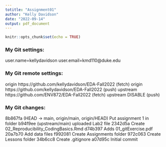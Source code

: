 ```yaml
---
totitle: "Assignment01"
author: "Kelly Davidson"
date: "2022-09-14"
output: pdf_document
---
```


```r
knitr::opts_chunk$set(echo = TRUE)
```

### My Git settings:
user.name=kellydavidson
user.email=kmd110@duke.edu

### My Git remote settings:
origin  https://github.com/kellydavidson/EDA-Fall2022 (fetch)
origin  https://github.com/kellydavidson/EDA-Fall2022 (push)
upstream        https://github.com/ENV872/EDA-Fall2022 (fetch)
upstream        DISABLE (push)

### My Git changes:
8b867fa (HEAD -> main, origin/main, origin/HEAD) Put assignment 1 in folder
b94f9ee (upstream/main) uploaded Lab2 file
2342d5a Create 02_Reproducibility_CodingBasics.Rmd
d74b397 Adds 01_gitExercise.pdf
20a7b70 Add data files
f992081 Create Assignments folder
972c063 Create Lessons folder
34b6cc8 Create .gitignore
a07d95c Initial commit
